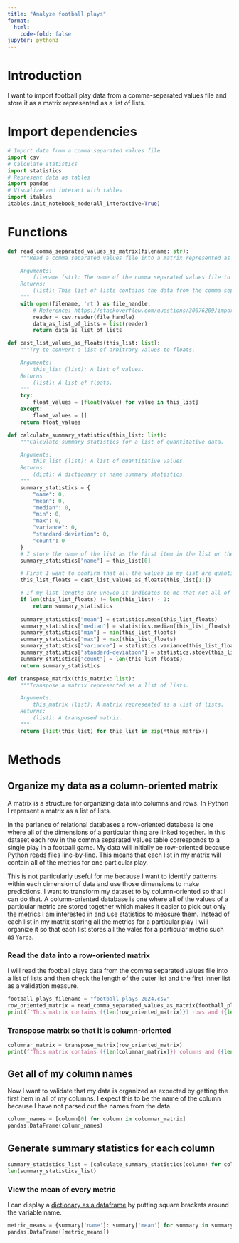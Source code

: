 ```yaml
---
title: "Analyze football plays"
format:
  html:
    code-fold: false
jupyter: python3
---
```


# Introduction
I want to import football play data from a comma-separated values file and store it as a matrix represented as a list of lists.

# Import dependencies
```python
# Import data from a comma separated values file
import csv
# Calculate statistics
import statistics
# Represent data as tables
import pandas
# Visualize and interact with tables
import itables
itables.init_notebook_mode(all_interactive=True)
```

# Functions
```python
def read_comma_separated_values_as_matrix(filename: str):
    """Read a comma separated values file into a matrix represented as a list of lists.

    Arguments:
        filename (str): The name of the comma separated values file to import.
    Returns:
        (list): This list of lists contains the data from the comma separated values file.
    """
    with open(filename, 'rt') as file_handle:
        # Reference: https://stackoverflow.com/questions/30076209/import-csv-file-into-a-matrix-array-in-python
        reader = csv.reader(file_handle)
        data_as_list_of_lists = list(reader)
        return data_as_list_of_lists     
```

```python
def cast_list_values_as_floats(this_list: list):
    """Try to convert a list of arbitrary values to floats.

    Arguments:
        this_list (list): A list of values.
    Returns
        (list): A list of floats.
    """
    try:
        float_values = [float(value) for value in this_list]
    except:
        float_values = []
    return float_values
```

```python
def calculate_summary_statistics(this_list: list):
    """Calculate summary statistics for a list of quantitative data.

    Arguments:
        this_list (list): A list of quantitative values.
    Returns:
        (dict): A dictionary of name summary statistics.
    """
    summary_statistics = {
        "name": 0,
        "mean": 0,
        "median": 0,
        "min": 0,
        "max": 0,
        "variance": 0,
        "standard-deviation": 0,
        "count": 0
    }
    # I store the name of the list as the first item in the list or the zero-index item.
    summary_statistics["name"] = this_list[0]

    # First I want to confirm that all the values in my list are quantitative. I will ignore the first element since that is the name of this list.
    this_list_floats = cast_list_values_as_floats(this_list[1:])

    # If my list lengths are uneven it indicates to me that not all of the values could be converted to floats and I will ignore this data.
    if len(this_list_floats) != len(this_list) - 1:
        return summary_statistics
    
    summary_statistics["mean"] = statistics.mean(this_list_floats)
    summary_statistics["median"] = statistics.median(this_list_floats)
    summary_statistics["min"] = min(this_list_floats)
    summary_statistics["max"] = max(this_list_floats)
    summary_statistics["variance"] = statistics.variance(this_list_floats)
    summary_statistics["standard-deviation"] = statistics.stdev(this_list_floats)
    summary_statistics["count"] = len(this_list_floats)
    return summary_statistics
```

```python
def transpose_matrix(this_matrix: list):
    """Transpose a matrix represented as a list of lists.

    Arguments:
        this_matrix (list): A matrix represented as a list of lists.
    Returns:
        (list): A transposed matrix.
    """
    return [list(this_list) for this_list in zip(*this_matrix)]
```
# Methods
## Organize my data as a column-oriented matrix
A matrix is a structure for organizing data into columns and rows. In Python I represent a matrix as a list of lists.

In the parlance of relational databases a row-oriented database is one where all of the dimensions of a particular thing are linked together. In this dataset each row in the comma separated values table corresponds to a single play in a football game. My data will initially be row-oriented because Python reads files line-by-line. This means that each list in my matrix will contain all of the metrics for one particular play.

This is not particularly useful for me because I want to identify patterns within each dimension of data and use those dimensions to make predictions. I want to transform my dataset to by column-oriented so that I can do that. A column-oriented database is one where all of the values of a particular metric are stored together which makes it easier to pick out only the metrics I am interested in and use statistics to measure them. Instead of each list in my matrix storing all the metrics for a particular play I will organize it so that each list stores all the vales for a particular metric such as `Yards`.

### Read the data into a row-oriented matrix
I will read the football plays data from the comma separated values file into a list of lists and then check the length of the outer list and the first inner list as a validation measure.
```python
football_plays_filename = "football-plays-2024.csv"
row_oriented_matrix = read_comma_separated_values_as_matrix(football_plays_filename)
print(f"This matrix contains ({len(row_oriented_matrix)}) rows and ({len(row_oriented_matrix[0])}) columns.")
```

### Transpose matrix so that it is column-oriented
```python
columnar_matrix = transpose_matrix(row_oriented_matrix)
print(f"This matrix contains ({len(columnar_matrix)}) columns and ({len(columnar_matrix[0])}) rows.")
```

## Get all of my column names
Now I want to validate that my data is organized as expected by getting the first item in all of my columns. I expect this to be the name of the column because I have not parsed out the names from the data.
```python
column_names = [column[0] for column in columnar_matrix]
pandas.DataFrame(column_names)
```

## Generate summary statistics for each column
```python
summary_statistics_list = [calculate_summary_statistics(column) for column in columnar_matrix]
len(summary_statistics_list)
```

### View the mean of every metric
I can display a [dictionary as a dataframe](https://stackoverflow.com/a/46577585) by putting square brackets around the variable name.
```python
metric_means = {summary['name']: summary['mean'] for summary in summary_statistics_list}
pandas.DataFrame([metric_means])
```


